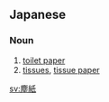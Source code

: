 ==Japanese==
{{ja-kanjitab|ちり|かみ|k2=がみ|yomi=k|r=y}}
{{ja-kanjitab|ちり|し|yomi=y}}

===Noun===
{{ja-noun|ちりがみ}} {{ja-altread|hira=ちりし|rom=chirishi}}

# [[toilet paper]]
# [[tissues]], [[tissue paper]]

[[sv:塵紙]]
